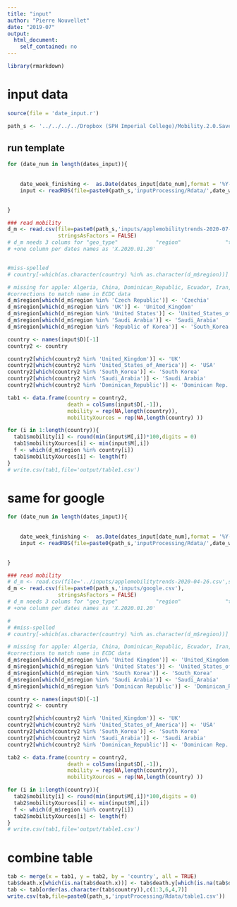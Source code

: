```yaml
---
title: "input"
author: "Pierre Nouvellet"
date: "2019-07"
output:
  html_document:
    self_contained: no
---
```


```r
library(rmarkdown)

```

# input data

```r
source(file = 'date_input.r')

path_s <- '../../../../Dropbox (SPH Imperial College)/Mobility.2.0.Save/Saved_file/'

```
## run template

```r

for (date_num in length(dates_input)){
 
    
    date_week_finishing <-  as.Date(dates_input[date_num],format = '%Y-%m-%d')
    input <- readRDS(file=paste0(path_s,'inputProcessing/Rdata/',date_week_finishing,'_inputs_from_A.rds'))

   
}

### read mobility
d_m <- read.csv(file=paste0(path_s,'inputs/applemobilitytrends-2020-07-18.csv'),
                stringsAsFactors = FALSE)
# d_m needs 3 colums for "geo_type"            "region"              "transportation_type" 
# +one column per dates names as 'X.2020.01.20'


#miss-spelled
# country[-which(as.character(country) %in% as.character(d_m$region))]

# missing for apple: Algeria, China, Dominican_Republic, Ecuador, Iran, Peru, South_Korea, 
#corrections to match name in ECDC data
d_m$region[which(d_m$region %in% 'Czech Republic')] <- 'Czechia'
d_m$region[which(d_m$region %in% 'UK')] <- 'United_Kingdom'
d_m$region[which(d_m$region %in% 'United States')] <- 'United_States_of_America'
d_m$region[which(d_m$region %in% 'Saudi Arabia')] <- 'Saudi_Arabia'
d_m$region[which(d_m$region %in% 'Republic of Korea')] <- 'South_Korea'
```

```r

country <- names(input$D)[-1]
country2 <- country

country2[which(country2 %in% 'United_Kingdom')] <- 'UK'
country2[which(country2 %in% 'United_States_of_America')] <- 'USA'
country2[which(country2 %in% 'South_Korea')] <- 'South Korea'
country2[which(country2 %in% 'Saudi_Arabia')] <- 'Saudi Arabia'
country2[which(country2 %in% 'Dominican_Republic')] <- 'Dominican Rep.'

tab1 <- data.frame(country = country2,
                   death = colSums(input$D[,-1]),
                   mobility = rep(NA,length(country)),
                   mobilityXources = rep(NA,length(country) ))

for (i in 1:length(country)){
  tab1$mobility[i] <- round(min(input$M[,i])*100,digits = 0)
  tab1$mobilityXources[i] <- min(input$M[,i])
  f <- which(d_m$region %in% country[i])
  tab1$mobilityXources[i] <- length(f)
}
# write.csv(tab1,file='output/table1.csv')
```

# same for google

```r

for (date_num in length(dates_input)){
 
    
    date_week_finishing <-  as.Date(dates_input[date_num],format = '%Y-%m-%d')
    input <- readRDS(file=paste0(path_s,'inputProcessing/Rdata/',date_week_finishing,'_inputs_from_G.rds'))

   
}

### read mobility
# d_m <- read.csv(file='../inputs/applemobilitytrends-2020-04-26.csv',stringsAsFactors = FALSE)
d_m <- read.csv(file=paste0(path_s,'inputs/google.csv'),
                stringsAsFactors = FALSE)
# d_m needs 3 colums for "geo_type"            "region"              "transportation_type" 
# +one column per dates names as 'X.2020.01.20'

# 
# #miss-spelled
# country[-which(as.character(country) %in% as.character(d_m$region))]

# missing for apple: Algeria, China, Dominican_Republic, Ecuador, Iran, Peru, South_Korea, 
#corrections to match name in ECDC data
d_m$region[which(d_m$region %in% 'United Kingdom')] <- 'United_Kingdom'
d_m$region[which(d_m$region %in% 'United States')] <- 'United_States_of_America'
d_m$region[which(d_m$region %in% 'South Korea')] <- 'South_Korea'
d_m$region[which(d_m$region %in% 'Saudi Arabia')] <- 'Saudi_Arabia'
d_m$region[which(d_m$region %in% 'Dominican Republic')] <- 'Dominican_Republic'

```

```r

country <- names(input$D)[-1]
country2 <- country

country2[which(country2 %in% 'United_Kingdom')] <- 'UK'
country2[which(country2 %in% 'United_States_of_America')] <- 'USA'
country2[which(country2 %in% 'South_Korea')] <- 'South Korea'
country2[which(country2 %in% 'Saudi_Arabia')] <- 'Saudi Arabia'
country2[which(country2 %in% 'Dominican_Republic')] <- 'Dominican Rep.'

tab2 <- data.frame(country = country2,
                   death = colSums(input$D[,-1]),
                   mobility = rep(NA,length(country)),
                   mobilityXources = rep(NA,length(country) ))

for (i in 1:length(country)){
  tab2$mobility[i] <- round(min(input$M[,i])*100,digits = 0)
  tab2$mobilityXources[i] <- min(input$M[,i])
  f <- which(d_m$region %in% country[i])
  tab2$mobilityXources[i] <- length(f)
}
# write.csv(tab1,file='output/table1.csv')
```


# combine table

```r
tab <- merge(x = tab1, y = tab2, by = 'country', all = TRUE)
tab$death.x[which(is.na(tab$death.x))] <- tab$death.y[which(is.na(tab$death.x))]
tab <- tab[order(as.character(tab$country)),c(1:3,6,4,7)]
write.csv(tab,file=paste0(path_s,'inputProcessing/Rdata/table1.csv'))

```

